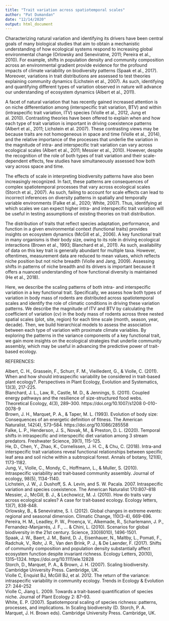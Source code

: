 ```yaml
---
title: "Trait variation across spatiotemporal scales"
author: "Pat Dumandan"
date: "12/14/2020"
output: html_document
---
```

   Characterizing natural variation and identifying its drivers have been central goals of many biological studies that aim to obtain a mechanistic understanding of how ecological systems respond to increasing global environmental change (Orlowsky and Seneviratne, 2011; Pereira et al., 2010). For example, shifts in population density and community composition across an environmental gradient provide evidence for the profound impacts of climate variability on biodiversity patterns (Spaak et al., 2017). Moreover, variations in trait distributions are assessed to test theories explaining community dynamics (Lichstein et al., 2007). As such, identifying and quantifying different types of variation observed in nature will advance our understanding of ecosystem dynamics (Albert et al., 2011).   

   A facet of natural variation that has recently gained increased attention is on niche differentiation among (interspecific trait variation, BTV) and within (intraspecific trait variation, ITV) species (Violle et al., 2012, Jung et al. 2010). Contrasting theories have been offered to explain when and how each type of trait variation is important in driving coexistence patterns (Albert et al., 2011; Lichstein et al. 2007). These contrasting views may be because traits are not homogeneous in space and time (Violle et al., 2014), and the relative importance of the processes that underlie the variation in the magnitude of intra- and interspecific trait variation can vary across ecological scales (Albert et al., 2011; Messier et al., 2010). However, despite the recognition of the role of both types of trait variation and their scale-dependent effects, few studies have simultaneously assessed how both vary across space and time.  
   
   The effects of scale in interpreting biodiversity patterns have also been increasingly recognized. In fact, these patterns are consequences of complex spatiotemporal processes that vary across ecological scales (Storch et al., 2007). As such, failing to account for scale effects can lead to incorrect inferences on diversity patterns in spatially and temporally variable environments (Falke et al., 2020; White, 2007). Thus, identifying at which scales we can expect higher intra- and interspecific trait variation will be useful in testing assumptions of existing theories on trait distribution.  
   
   The distribution of traits that reflect species adaptation, performance, and function in a given environmental context (functional traits) provides insights on ecosystem dynamics (McGill et al., 2006).  A key functional trait in many organisms is their body size, owing to its role in driving ecological interactions (Brown et al., 1993; Blanchard et al., 2011). As such, availability of data on this key trait is generally abundant for multiple taxa. However, oftentimes, measurement data are reduced to mean values, which reflects niche position but not niche breadth (Violle and Jang, 2009). Assessing shifts in patterns of niche breadth and its drivers is important because it offers a nuanced understanding of how functional diversity is maintained (He et al., 2018).  
   
   Here, we describe the scaling patterns of both intra- and interspecific variation in a key functional trait. Specifically, we assess how both types of variation in body mass of rodents are distributed across spatiotemporal scales and identify the role of climatic conditions in driving these variation patterns. We describe the magnitude of ITV and BTV by calculating the coefficient of variation (cv) in the body mass of rodents across three nested spatial scales (plot, site, region) for each time scale (month, season, year, decade). Then, we build hierarchical models to assess the association between each type of variation with proximate climate variables. By exploring the patterns in the variance components of a key functional trait, we gain more insights on the ecological strategies that underlie community assembly, which may be useful in advancing the predictive power of trait-based ecology.   
   
REFERENCES:

Albert, C. H., Grassein, F., Schurr, F. M., Vieilledent, G., & Violle, C. (2011). When and how should intraspecific variability be considered in trait-based plant ecology?. Perspectives in Plant Ecology, Evolution and Systematics, 13(3), 217-225.  
Blanchard, J. L., Law, R., Castle, M. D., & Jennings, S. (2011). Coupled energy pathways and the resilience of size-structured food webs. Theoretical Ecology, 4(3), 289–300. https://doi.org/10.1007/s1208 0-010-0078-9  
Brown, J. H., Marquet, P. A., & Taper, M. L. (1993). Evolution of body size: Consequences of an energetic definition of fitness. The American Naturalist, 142(4), 573–584. https://doi.org/10.1086/285558  
Falke, L. P., Henderson, J. S., Novak, M., & Preston, D. L. (2020). Temporal shifts in intraspecific and interspecific diet variation among 3 stream predators. Freshwater Science, 39(1), 115-125.  
He, D., Chen, Y., Zhao, K., Cornelissen, J. H. C., & Chu, C. (2018). Intra-and interspecific trait variations reveal functional relationships between specific leaf area and soil niche within a subtropical forest. Annals of botany, 121(6), 1173-1182.  
Jung, V., Violle, C., Mondy, C., Hoffmann, L., & Muller, S. (2010). Intraspecific variability and trait‐based community assembly. Journal of ecology, 98(5), 1134-1140.    
Lichstein, J. W., J. Dushoff, S. A. Levin, and S. W. Pacala. 2007. Intraspecific variation and species coexistence. The American Naturalist 170:807–818  
Messier, J., McGill, B. J., & Lechowicz, M. J. (2010). How do traits vary across ecological scales? A case for trait‐based ecology. Ecology letters, 13(7), 838-848.  
Orlowsky, B., & Seneviratne, S. I. (2012). Global changes in extreme events: regional and seasonal dimension. Climatic Change, 110(3-4), 669-696.   
Pereira, H. M., Leadley, P. W., Proença, V., Alkemade, R., Scharlemann, J. P., Fernandez-Manjarrés, J. F., ... & Chini, L. (2010). Scenarios for global biodiversity in the 21st century. Science, 330(6010), 1496-1501.  
Spaak, J. W., Baert, J. M., Baird, D. J., Eisenhauer, N., Maltby, L., Pomati, F., Radchuk, V., Rohr, J. R., Van den Brink, P. J., & De Laender, F. (2017). Shifts of community composition and population density substantially affect ecosystem function despite invariant richness. Ecology Letters, 20(10), 1315–1324. https://doi.org/10.1111/ele.12828  
Storch, D., Marquet, P. A., & Brown, J. H. (2007). Scaling biodiversity. Cambridge University Press. Cambridge, UK.  
Violle C, Enquist BJ, McGill BJ, et al. 2012. The return of the variance: intraspecific variability in community ecology. Trends in Ecology & Evolution 27: 244–252  
Violle C, Jiang L. 2009. Towards a trait-based quantification of species niche. Journal of Plant Ecology 2: 87–93.   
White, E. P. (2007). Spatiotemporal scaling of species richness: patterns, processes, and implications. In Scaling biodiversity (D. Storch, P. A. Marquet, J. H. Brown eds). Cambridge University Press. Cambridge, UK.  